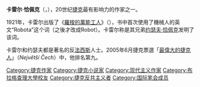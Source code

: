 {{For|其他主题|卡雷尔 (消歧义)}}
{{BLP unsourced|time=2020-06-25T23:56:18+00:00}}
{{Infobox Writer
|image = Karel-capek.jpg
|birth_date  = {{birthdate|1890|01|09}}
|birth_place = [[奧匈帝國|奧匈帝國]]{{link-en|小施瓦頓諾維采|Malé Svatoňovice}}
|death_date  = {{death date and age|1938|12|25|1890|01|09}}
|death_place = [[捷克斯洛伐克|捷克斯洛伐克]][[布拉格|布拉格]]
|nationality = {{CZK}}
|occupation  = 作家
}}

'''卡雷尔·恰佩克'''（{{lang-cs|Karel Čapek}}，{{bd|1890年|1月9日|1938年|12月25日}}），20世纪[[捷克|捷克]]最有影响力的作家之一。

1921年，卡雷尔出版了《[[羅梭的萬能工人|羅梭的萬能工人]]》（{{lang|en|Rossum's Universal Robots}}），书中首次使用了機械人的英文“Robota”这个词（之後才改成Robot）。卡雷尔称是其兄弟[[约瑟夫·恰佩克|约瑟夫·恰佩克]]发明了该词。

卡雷尔和约瑟夫都是著名的反[[法西斯|法西斯]]人士。2005年6月捷克票選「[[最偉大的捷克人|最偉大的捷克人]]」（''Největší Čech''）中，他排名第九。

{{Authority control}}
{{Czech-bio-stub}}
{{DEFAULTSORT:Čapek, Karel}}
[[Category:捷克作家|Category:捷克作家]]
[[Category:捷克小说家|Category:捷克小说家]]
[[Category:现代主义作家|Category:现代主义作家]]
[[Category:布拉格查理大學校友|Category:布拉格查理大學校友]]
[[Category:捷克反共主义者|Category:捷克反共主义者]]
[[Category:国际笔会成员|Category:国际笔会成员]]